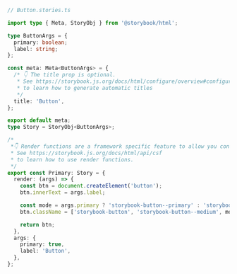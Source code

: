 ```ts
// Button.stories.ts

import type { Meta, StoryObj } from '@storybook/html';

type ButtonArgs = {
  primary: boolean;
  label: string;
};

const meta: Meta<ButtonArgs> = {
  /* 👇 The title prop is optional.
   * See https://storybook.js.org/docs/html/configure/overview#configure-story-loading
   * to learn how to generate automatic titles
   */
  title: 'Button',
};

export default meta;
type Story = StoryObj<ButtonArgs>;

/*
 *👇 Render functions are a framework specific feature to allow you control on how the component renders.
 * See https://storybook.js.org/docs/html/api/csf
 * to learn how to use render functions.
 */
export const Primary: Story = {
  render: (args) => {
    const btn = document.createElement('button');
    btn.innerText = args.label;

    const mode = args.primary ? 'storybook-button--primary' : 'storybook-button--secondary';
    btn.className = ['storybook-button', 'storybook-button--medium', mode].join(' ');

    return btn;
  },
  args: {
    primary: true,
    label: 'Button',
  },
};
```

